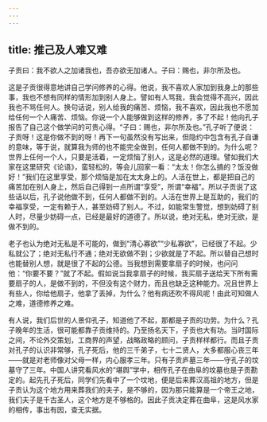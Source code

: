 ```yaml
---
---
---
```

title: 推己及人难又难
---




子贡曰：我不欲人之加诸我也，吾亦欲无加诸人。子曰：赐也，非尔所及也。

这是子贡很得意地讲自己学问修养的心得。他说，我不喜欢人家加到我身上的那些事，我也不想有同样的情形加到别人身上。譬如有人骂我，我会觉得不高兴，因此我也不骂任何人。换句话说，别人给我的痛苦、烦恼，我不喜欢，因此我也不愿加给任何一个人痛苦、烦恼。你说一个人能够做到这样的修养，多了不起！他向孔子报告了自己这个做学问的可贵心得。“子曰：赐也，非尔所及也。”孔子听了便说：子贡呀！这是你做不到的呀！再下一句虽然没有写出来，但隐约中包含有孔子自谦的意味，等于说，就算我为师的也不能完全做到，任何人都做不到的。为什么呢？世界上任何一个人，只要是活着，一定烦恼了别人，这是必然的道理。譬如我们大家在这里研究《论语》，蛮轻松的，等会儿回家一看：“太太！你怎么搞的？饭没做好！”我们在这里享受，那个烦恼是加在太太身上的。人活在世上，都是把自己的痛苦加在别人身上，然后自己得到一点所谓“享受”，所谓“幸福”。所以子贡说了这些话以后，孔子说他做不到，任何人都做不到的。人活在世界上是互助的，我们的幸福享受，一定有赖于人，甚至妨碍了别人。不过，如能常生警觉，想到妨碍了别人时，尽量少妨碍一点，已经是最好的道德了。所以说，绝对无私，绝对无欲，是做不到的。

老子也认为绝对无私是不可能的，做到“清心寡欲”“少私寡欲”，已经很了不起。少私就公了；绝对无私行不通；绝对无欲做不到；少欲就是了不起。所以替自己想时也能替别人想，就是很了不起的公德。当我想到需要拿扇子的时候，也问问他：“你要不要？”就了不起。假如说当我拿扇子的时候，我买扇子送给天下所有需要扇子的人，是做不到的，不但没有这个财力，而且也缺乏这种能力。况且世界上有些人，你给他扇子，他拿了丢掉，为什么？他有病还吹不得风呢！由此可知做人之难，道德修养之难。

有人说，我们后世的人景仰孔子，知道他了不起，那都是子贡的功劳。为什么？孔子晚年的生活，很可能都靠子贡维持的。乃至扬名天下，子贡也大有功。当时国际之间，不论外交策划，工商界的声望，战略政略的顾问，子贡样样都行。而且子贡对孔子的认识非常够，孔子死后，他的三千弟子，七十二贤人，大多都服心丧三年——就是对老师像对父母一样，内心服孝三年。只有子贡庐墓三年——守孔子的坟墓守了三年。中国人讲究看风水的“堪舆”学中，相传孔子在曲阜的坟墓也是子贡勘定的。起先孔子死后，同学们先看中了一个坟地，便是后来葬汉高祖的地方，但是子贡认为这个地方用来葬我们的夫子，是不够的，因为那只能算是一个帝王之地，我们夫子是千古圣人，这个地方是不够格的。因此子贡决定葬在曲阜，这是风水家的相传，事出有因，查无实据。